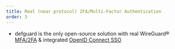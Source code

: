 ---
title: Real (near protocol) 2FA/Multi-Factor Authentication
order: 3
---

- defguard is the only open-source solution with real WireGuard® [MFA/2FA](https://docs.defguard.net/admin-and-features/WireGuard®/multi-factor-authentication-mfa-2fa) & integrated [OpenID Connect SSO](https://docs.defguard.net/admin-and-features/openid-connect)
